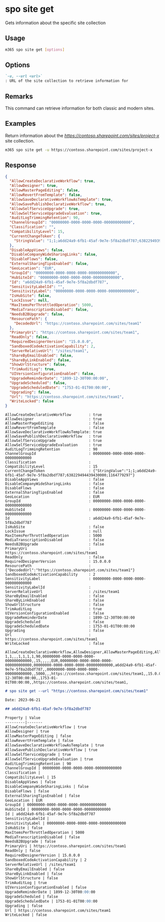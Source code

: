 
# spo site get

Gets information about the specific site collection

## Usage

```sh
m365 spo site get [options]
```

## Options

```md definition-list
`-u, --url <url>`
: URL of the site collection to retrieve information for
```

<Global />

## Remarks

This command can retrieve information for both classic and modern sites.

## Examples

Return information about the _https://contoso.sharepoint.com/sites/project-x_ site collection.

```sh
m365 spo site get -u https://contoso.sharepoint.com/sites/project-x
```

## Response

<Tabs>
  <TabItem value="JSON">

  ```json
  {
    "AllowCreateDeclarativeWorkflow": true,
    "AllowDesigner": true,
    "AllowMasterPageEditing": false,
    "AllowRevertFromTemplate": false,
    "AllowSaveDeclarativeWorkflowAsTemplate": true,
    "AllowSavePublishDeclarativeWorkflow": true,
    "AllowSelfServiceUpgrade": true,
    "AllowSelfServiceUpgradeEvaluation": true,
    "AuditLogTrimmingRetention": 90,
    "ChannelGroupId": "00000000-0000-0000-0000-000000000000",
    "Classification": "",
    "CompatibilityLevel": 15,
    "CurrentChangeToken": {
      "StringValue": "1;1;a6dd24a9-6fb1-45af-9e7e-5f8a2dbdf787;638229493994700000;1164779077"
    },
    "DisableAppViews": false,
    "DisableCompanyWideSharingLinks": false,
    "DisableFlows": false,
    "ExternalSharingTipsEnabled": false,
    "GeoLocation": "EUR",
    "GroupId": "00000000-0000-0000-0000-000000000000",
    "HubSiteId": "00000000-0000-0000-0000-000000000000",
    "Id": "a6dd24a9-6fb1-45af-9e7e-5f8a2dbdf787",
    "SensitivityLabelId": "",
    "SensitivityLabel": "00000000-0000-0000-0000-000000000000",
    "IsHubSite": false,
    "LockIssue": null,
    "MaxItemsPerThrottledOperation": 5000,
    "MediaTranscriptionDisabled": false,
    "NeedsB2BUpgrade": false,
    "ResourcePath": {
      "DecodedUrl": "https://contoso.sharepoint.com/sites/team1"
    },
    "PrimaryUri": "https://contoso.sharepoint.com/sites/team1",
    "ReadOnly": false,
    "RequiredDesignerVersion": "15.0.0.0",
    "SandboxedCodeActivationCapability": 2,
    "ServerRelativeUrl": "/sites/team1",
    "ShareByEmailEnabled": false,
    "ShareByLinkEnabled": false,
    "ShowUrlStructure": false,
    "TrimAuditLog": true,
    "UIVersionConfigurationEnabled": false,
    "UpgradeReminderDate": "1899-12-30T00:00:00",
    "UpgradeScheduled": false,
    "UpgradeScheduledDate": "1753-01-01T00:00:00",
    "Upgrading": false,
    "Url": "https://contoso.sharepoint.com/sites/team1",
    "WriteLocked": false
  }
  ```

  </TabItem>
  <TabItem value="Text">

  ```text
  AllowCreateDeclarativeWorkflow        : true
  AllowDesigner                         : true
  AllowMasterPageEditing                : false
  AllowRevertFromTemplate               : false
  AllowSaveDeclarativeWorkflowAsTemplate: true
  AllowSavePublishDeclarativeWorkflow   : true
  AllowSelfServiceUpgrade               : true
  AllowSelfServiceUpgradeEvaluation     : true
  AuditLogTrimmingRetention             : 90
  ChannelGroupId                        : 00000000-0000-0000-0000-000000000000
  Classification                        :
  CompatibilityLevel                    : 15
  CurrentChangeToken                    : {"StringValue":"1;1;a6dd24a9-6fb1-45af-9e7e-5f8a2dbdf787;638229494439430000;1164779297"}
  DisableAppViews                       : false
  DisableCompanyWideSharingLinks        : false
  DisableFlows                          : false
  ExternalSharingTipsEnabled            : false
  GeoLocation                           : EUR
  GroupId                               : 00000000-0000-0000-0000-000000000000
  HubSiteId                             : 00000000-0000-0000-0000-000000000000
  Id                                    : a6dd24a9-6fb1-45af-9e7e-5f8a2dbdf787
  IsHubSite                             : false
  LockIssue                             : null
  MaxItemsPerThrottledOperation         : 5000
  MediaTranscriptionDisabled            : false
  NeedsB2BUpgrade                       : false
  PrimaryUri                            : https://contoso.sharepoint.com/sites/team1
  ReadOnly                              : false
  RequiredDesignerVersion               : 15.0.0.0
  ResourcePath                          : {"DecodedUrl":"https://contoso.sharepoint.com/sites/team1"}
  SandboxedCodeActivationCapability     : 2
  SensitivityLabel                      : 00000000-0000-0000-0000-000000000000
  SensitivityLabelId                    :
  ServerRelativeUrl                     : /sites/team1
  ShareByEmailEnabled                   : false
  ShareByLinkEnabled                    : false
  ShowUrlStructure                      : false
  TrimAuditLog                          : true
  UIVersionConfigurationEnabled         : false
  UpgradeReminderDate                   : 1899-12-30T00:00:00
  UpgradeScheduled                      : false
  UpgradeScheduledDate                  : 1753-01-01T00:00:00
  Upgrading                             : false
  Url                                   : https://contoso.sharepoint.com/sites/team1
  WriteLocked                           : false
  ```

  </TabItem>
  <TabItem value="CSV">

  ```csv
  AllowCreateDeclarativeWorkflow,AllowDesigner,AllowMasterPageEditing,AllowRevertFromTemplate,AllowSaveDeclarativeWorkflowAsTemplate,AllowSavePublishDeclarativeWorkflow,AllowSelfServiceUpgrade,AllowSelfServiceUpgradeEvaluation,AuditLogTrimmingRetention,ChannelGroupId,Classification,CompatibilityLevel,DisableAppViews,DisableCompanyWideSharingLinks,DisableFlows,ExternalSharingTipsEnabled,GeoLocation,GroupId,HubSiteId,Id,SensitivityLabelId,SensitivityLabel,IsHubSite,MaxItemsPerThrottledOperation,MediaTranscriptionDisabled,NeedsB2BUpgrade,PrimaryUri,ReadOnly,RequiredDesignerVersion,SandboxedCodeActivationCapability,ServerRelativeUrl,ShareByEmailEnabled,ShareByLinkEnabled,ShowUrlStructure,TrimAuditLog,UIVersionConfigurationEnabled,UpgradeReminderDate,UpgradeScheduled,UpgradeScheduledDate,Upgrading,Url,WriteLocked
  1,1,,,1,1,1,1,90,00000000-0000-0000-0000-000000000000,,15,,,,,EUR,00000000-0000-0000-0000-000000000000,00000000-0000-0000-0000-000000000000,a6dd24a9-6fb1-45af-9e7e-5f8a2dbdf787,,00000000-0000-0000-0000-000000000000,,5000,,,https://contoso.sharepoint.com/sites/team1,,15.0.0.0,2,/sites/team1,,,,1,,1899-12-30T00:00:00,,1753-01-01T00:00:00,,https://contoso.sharepoint.com/sites/team1,
  ```

  </TabItem>
  <TabItem value="Markdown">

  ```md
  # spo site get --url "https://contoso.sharepoint.com/sites/team1"

  Date: 2023-06-21

  ## a6dd24a9-6fb1-45af-9e7e-5f8a2dbdf787

  Property | Value
  ---------|-------
  AllowCreateDeclarativeWorkflow | true
  AllowDesigner | true
  AllowMasterPageEditing | false
  AllowRevertFromTemplate | false
  AllowSaveDeclarativeWorkflowAsTemplate | true
  AllowSavePublishDeclarativeWorkflow | true
  AllowSelfServiceUpgrade | true
  AllowSelfServiceUpgradeEvaluation | true
  AuditLogTrimmingRetention | 90
  ChannelGroupId | 00000000-0000-0000-0000-000000000000
  Classification |
  CompatibilityLevel | 15
  DisableAppViews | false
  DisableCompanyWideSharingLinks | false
  DisableFlows | false
  ExternalSharingTipsEnabled | false
  GeoLocation | EUR
  GroupId | 00000000-0000-0000-0000-000000000000
  HubSiteId | 00000000-0000-0000-0000-000000000000
  Id | a6dd24a9-6fb1-45af-9e7e-5f8a2dbdf787
  SensitivityLabelId |
  SensitivityLabel | 00000000-0000-0000-0000-000000000000
  IsHubSite | false
  MaxItemsPerThrottledOperation | 5000
  MediaTranscriptionDisabled | false
  NeedsB2BUpgrade | false
  PrimaryUri | https://contoso.sharepoint.com/sites/team1
  ReadOnly | false
  RequiredDesignerVersion | 15.0.0.0
  SandboxedCodeActivationCapability | 2
  ServerRelativeUrl | /sites/team1
  ShareByEmailEnabled | false
  ShareByLinkEnabled | false
  ShowUrlStructure | false
  TrimAuditLog | true
  UIVersionConfigurationEnabled | false
  UpgradeReminderDate | 1899-12-30T00:00:00
  UpgradeScheduled | false
  UpgradeScheduledDate | 1753-01-01T00:00:00
  Upgrading | false
  Url | https://contoso.sharepoint.com/sites/team1
  WriteLocked | false
  ```

  </TabItem>
</Tabs>
